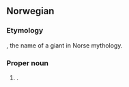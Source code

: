 ==Norwegian==

===Etymology===
{{etyl|non|no}} {{term|Þrymr||noise", "uproar|lang=non}}, the name of a giant in Norse mythology.

===Proper noun===
{{infl|no|proper noun}}

# {{given name|male|lang=no}}.
{{count page|[[Wiktionary:Page count]]}}
